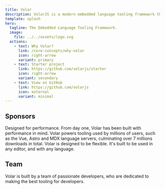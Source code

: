 ```yaml
---
title: Volar
description: VolarJS is a modern embedded language tooling framework that aims to simplify the development of language support for editors. 
template: splash
hero:
  tagline: The Embedded Language Tooling Framework.
  image:
    file: ../../assets/logo.svg
  actions:
    - text: Why Volar?
      link: /core-concepts/why-volar
      icon: right-arrow
      variant: primary
    - text: Starter project
      link: https://github.com/volarjs/starter
      icon: right-arrow
      variant: secondary
    - text: View on GitHub
      link: https://github.com/volarjs
      icon: external
      variant: minimal
---
```



<ModifyHeader />

## Sponsors

<Sponsors />

<div class="card-cnt not-content">
  <CardGrid stagger={true}>
    <Card title="Performant" icon="rocket">
      Designed for performance. From day one, Volar has been built with performance in mind.
    </Card>
    <Card title="Proven" icon="rocket">
      Volar powers tooling used by millions of users, such as the Vue, Astro and MDX language
      servers, culminating over 7 millions downloads in total.
    </Card>
    <Card title="Flexible" icon="puzzle">
      Volar is designed to be flexible. It's built to be used in any editor, and with any language.
    </Card>
  </CardGrid>
</div>

## Team

Volar is built by a team of passionate developers, who are dedicated to making the best tooling for developers.

<TeamMemberList />
